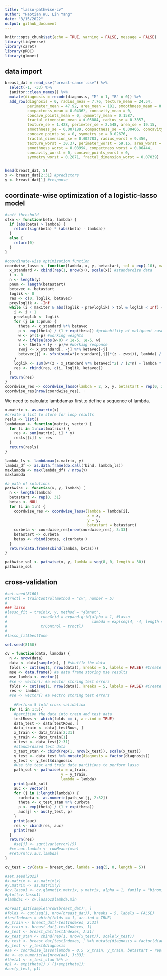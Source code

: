 ```yaml
---
title: "lasso-pathwise-cv"
author: "Haotian Wu, Lin Yang"
date: "3/15/2022"
output: github_document
---
```


```r
knitr::opts_chunk$set(echo = TRUE, warning = FALSE, message = FALSE)
library(tidyverse)
library(caret)
library(pROC)
library(glmnet)
```

## data import
```r
breast_dat = read_csv("breast-cancer.csv") %>% 
  select(-1, -33) %>% 
  janitor::clean_names() %>% 
  mutate(diagnosis = recode(diagnosis, "M" = 1, "B" = 0)) %>% 
  add_row(diagnosis = 0, radius_mean = 7.76, texture_mean = 24.54,
          perimeter_mean = 47.92, area_mean = 181, smoothness_mean = 0.05263,
          compactness_mean = 0.04362, concavity_mean = 0, 
          concave_points_mean = 0, symmetry_mean = 0.1587,
          fractal_dimension_mean = 0.05884, radius_se = 0.3857, 
          texture_se = 1.428, perimeter_se = 2.548, area_se = 19.15,
          smoothness_se = 0.007189, compactness_se = 0.00466, concavity_se = 0,
          concave_points_se = 0, symmetry_se = 0.02676, 
          fractal_dimension_se = 0.002783, radius_worst = 9.456, 
          texture_worst = 30.37, perimeter_worst = 59.16, area_worst = 268.6,
          smoothness_worst = 0.08996, compactness_worst = 0.06444,
          concavity_worst = 0, concave_points_worst = 0, 
          symmetry_worst = 0.2871, fractal_dimension_worst = 0.07039) 


head(breast_dat, 5)
x <- breast_dat[2:31] #predictors
y <- breast_dat[1] #response
```

## coordinate-wise optimization of a logistic-lasso model
```r
#soft threshold
sfxn <- function(beta, lambda) {
  if (abs(beta) > lambda) {
    return(sign(beta) * (abs(beta) - lambda))
  }
  else {
    return(0)
  }
}
```

```r
#coordinate-wise optimization function
coordwise_lasso <- function(lambda, x, y, betastart, tol = exp(-10), maxiter = 1000) {
  x_standard <- cbind(rep(1, nrow(x)), scale(x)) #standardize data
  i <- 0
  n <- length(y)
  pnum <- length(betastart)
  betavec <- betastart
  loglik <- 0
  res <- c(0, loglik, betavec)
  prevloglik <- -Inf
  while (i < maxiter & abs(loglik - prevloglik) > tol & loglik < Inf) {
    i <- i + 1
    prevloglik <- loglik
    for (j in 1:pnum) {
      theta <- x_standard %*% betavec
      p <- exp(theta) / (1 + exp(theta)) #probability of malignant cases
      w <- p*(1-p) #working weights
      w <- ifelse(abs(w-0) < 1e-5, 1e-5, w)
      z <- theta + (y - p)/w #working response
      zwoj <- x_standard[, -j] %*% betavec[-j]
      betavec[j] <- sfxn(sum(w*(x_standard[,j])*(z - zwoj)), lambda) / (sum(w*x_standard[,j]*x_standard[,j]))
    }
    loglik <- sum(w*(z - x_standard %*% betavec)^2) / (2*n) + lambda * sum(abs(betavec))
    res <- rbind(res, c(i, loglik, betavec))
  }
  return(res)
}
coordwise_res <- coordwise_lasso(lambda = 2, x, y, betastart = rep(0, 31))
coordwise_res[nrow(coordwise_res), ]
```

We need to calculate lambdamax first to define a sequence of lambda. 
```r
x.matrix <- as.matrix(x)
#create a list to store for loop results
resls <- list()
lambdamax <- function(matrix, vector) {
  for (i in 1:ncol(matrix)) {
    res <- sum(matrix[, i] * y)
    resls[[i]] <- res
  }
  return(resls)
}

lambda_ls <- lambdamax(x.matrix, y) 
lambda_df <- as.data.frame(do.call(rbind, lambda_ls))
maxlambda <- max(lambda_df) / nrow(y)
maxlambda
```


```r
#a path of solutions
pathwise <- function(x, y, lambda) {
  n <- length(lambda)
  betastart <- rep(0, 31)
  betas <- NULL
  for (i in 1:n) {
    coordwise_res <- coordwise_lasso(lambda = lambda[i],
                                     x = x,
                                     y = y,
                                     betastart = betastart)
    curbeta <- coordwise_res[nrow(coordwise_res), 3:33]
    betastart <- curbeta
    betas <- rbind(betas, c(curbeta))
  }
  return(data.frame(cbind(lambda, betas)))
}

pathwise_sol <- pathwise(x, y, lambda = seq(8, 0, length = 30))
pathwise_sol
```


## cross-validation

```r
#set.seed(8160)
#trnctl = trainControl(method = "cv", number = 5)
#
### lasso
#lasso_fit = train(x, y, method = "glmnet",
#               tuneGrid = expand.grid(alpha = 1, #lasso
#                                      lambda = exp(seq(4, -4, length = 50))),
#               trControl = trnctl)
#
#lasso_fit$bestTune

```



```r
set.seed(8160)

cv = function(data, lambda) {
  n <- nrow(data)
  data <- data[sample(n), ] #shuffle the data
  folds <- cut(seq(1, nrow(data)), breaks = 5, labels = FALSE) #Create 5 equal size folds
  mse <- data.frame() #a data frame storing mse results
  mse_lambda <- vector()
  #se <- vector() #a vector storing test errors
  folds <- cut(seq(1, nrow(data)), breaks = 5, labels = FALSE) #Create 5 equally size folds
  res <- lambda 
  #se <- vector() #a vectro storing test errors
  
    #Perform 5 fold cross validation
  for (i in 1:5){
    #partition the data into train and test data
    testRows <- which(folds == i, arr.ind = TRUE)
    data_test <- data[testRows, ]
    data_train <- data[-testRows, ]
    x_train <- data_train[2:31]
    y_train <- data_train[1]
    x_test <- data_test[2:31]
    #standardized test data
    x_test_stan <- cbind(rep(1, nrow(x_test)), scale(x_test))
    y_test <- data_test %>% mutate(diagnosis = factor(diagnosis))
    y_test <- y_test$diagnosis
    #Use the test and train data partitions to perform lasso
    path_sol <- pathwise(x = x_train,
                         y = y_train,
                         lambda = lambda)
    print(path_sol)
    auc <- vector()
    for (j in 1:length(lambda)) {
      curbeta <- as.numeric(path_sol[j, 2:32])
      theta <- x_test_stan %*% curbeta
      p <- exp(theta) / (1 + exp(theta)) 
      auc[j] <- auc(y_test, p)
    }
    print(auc)
    res <- cbind(res, auc)
    print(res)
  }
  return(res)
    #se[j] <- sqrt(var(error)/5)
  #cv.auc.lambda <- rowMeans(mse)
  #return(cv.auc.lambda)
}

cv_test = cv(data = breast_dat, lambda = seq(5, 0, length = 5))
```

```r
#set.seed(2022)
#x.matrix <- as.matrix(x)
#y.matrix <- as.matrix(y)
#cv.lasso1 <- cv.glmnet(x.matrix, y.matrix, alpha = 1, family = "binomial", nfolds = 5)
#plot(cv.lasso1)
#lambda1 <- cv.lasso1$lambda.min
```



```r
#breast_dat[sample(nrow(breast_dat)), ]
#folds <- cut(seq(1, nrow(breast_dat)), breaks = 5, labels = FALSE)
#testIndexes = which(folds == 1, arr.ind = TRUE)
#x_train <- breast_dat[-testIndexes, 2:31]
#y_train <- breast_dat[-testIndexes, 1]
#x_test <- breast_dat[testIndexes, 2:31]
#x_test_stan <- cbind(rep(1, nrow(x_test)), scale(x_test))
#y_test <- breast_dat[testIndexes, ] %>% mutate(diagnosis = factor(diagnosis))
#y_test <- y_test$diagnosis
#aa <- coordwise_lasso(lambda = 0.5, x_train, y_train, betastart = rep(0, 31))
#a <- as.numeric(aa[nrow(aa), 3:33])
#theta1 <- x_test_stan %*% a
#p1 <- exp(theta1) / (1+exp(theta1))
#auc(y_test, p1)


```

